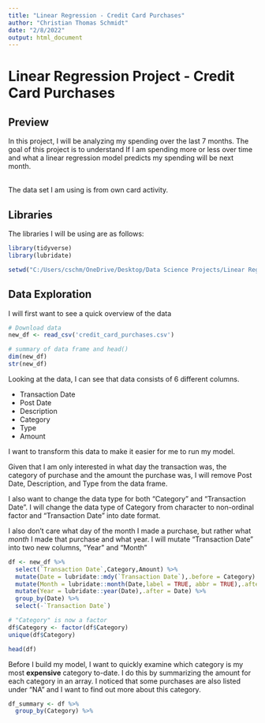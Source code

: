 ---
title: "Linear Regression - Credit Card Purchases"
author: "Christian Thomas Schmidt"
date: "2/8/2022"
output: html_document
---

# Linear Regression Project - Credit Card Purchases

## Preview

In this project, I will be analyzing my spending over the last 7 months.
The goal of this project is to understand If I am spending more or less 
over time and what a linear regression model predicts my spending will be next month.<br></br>

The data set I am using is from own card activity. 

## Libraries

The libraries I will be using are as follows:

```{r setup, include=TRUE,warning=FALSE,results=FALSE,message=FALSE}

library(tidyverse)
library(lubridate)


```

```{r hidden setwd, include=FALSE,}
setwd("C:/Users/cschm/OneDrive/Desktop/Data Science Projects/Linear Regression/Credit Card Information")
```


## Data Exploration

I will first want to see a quick overview of the data

```{r download and analyze data, echo=TRUE,results=FALSE,warning=FALSE,message=FALSE}

# Download data
new_df <- read_csv('credit_card_purchases.csv')

```

```{r summary, include=TRUE,warning=FALSE}

# summary of data frame and head()
dim(new_df)
str(new_df)
```

Looking at the data, I can see that data consists of 6 different columns.<p>
<ul>
  <li>Transaction Date</li>
  <li>Post Date</li>
  <li>Description</li>
  <li>Category</li>
  <li>Type</li>
  <li>Amount</li>
</ul><p>

I want to transform this data to make it easier for me to run my model.<p>

Given that I am only interested in what day the transaction was, the category of purchase and the amount the purchase was, 
I will remove Post Date, Description, and Type from the data frame.<p> 

I also want to change the data type for both "Category" and "Transaction Date".
I will change the data type of Category from character to non-ordinal factor and "Transaction Date" into date format.<p>

I also don't care what day of the month I made a purchase, but rather what <i>month</i> I made that purchase and what year.
I will mutate "Transaction Date" into two new columns, "Year" and "Month"

```{r updated df, echo=TRUE,results=TRUE,warning=FALSE,message=FALSE}

df <- new_df %>%
  select(`Transaction Date`,Category,Amount) %>%
  mutate(Date = lubridate::mdy(`Transaction Date`),.before = Category) %>%
  mutate(Month = lubridate::month(Date,label = TRUE, abbr = TRUE),.after = Date) %>%
  mutate(Year = lubridate::year(Date),.after = Date) %>%
  group_by(Date) %>%
  select(-`Transaction Date`)

# "Category" is now a factor
df$Category <- factor(df$Category)
unique(df$Category)

head(df)

```

Before I build my model, I want to quickly examine which category is my most <b>expensive</b> category to-date.
I do this by summarizing the amount for each category in an array. I noticed that some purchases are also listed under "NA" and I want to find out more about this category.



```{r summarize data, echo=TRUE,results=TRUE,warning=FALSE,message=FALSE}

df_summary <- df %>%
  group_by(Category) %>%
```

